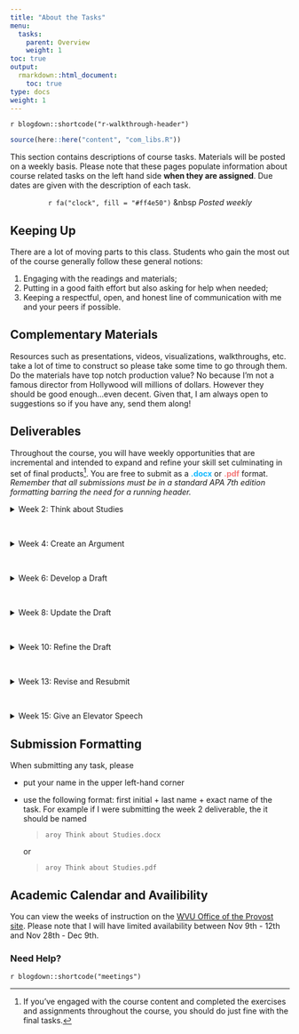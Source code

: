 ```yaml
---
title: "About the Tasks"
menu:
  tasks:
    parent: Overview
    weight: 1
toc: true
output:
  rmarkdown::html_document:
    toc: true
type: docs
weight: 1
---
```


`r blogdown::shortcode("r-walkthrough-header")`

```r
source(here::here("content", "com_libs.R"))
```

This section contains descriptions of course tasks. Materials will be posted on a weekly basis. Please note that these pages populate information about course related tasks on the left hand side **when they are assigned**. Due dates are given with the description of each task.

<center>
`r fa("clock", fill = "#ff4e50")` &nbsp <i>Posted weekly</i> 
</center>

## Keeping Up

There are a lot of moving parts to this class. Students who gain the most out of the course generally follow these general notions:

1. Engaging with the readings and materials;
2. Putting in a good faith effort but also asking for help when needed; 
3. Keeping a respectful, open, and honest line of communication with me and your peers if possible.

## Complementary Materials 

Resources such as presentations, videos, visualizations, walkthroughs, etc. take a lot of time to construct so please take some time to go through them. Do the materials have top notch production value? No because I'm not a famous director from Hollywood will millions of dollars. However they should be good enough...even decent. Given that, I am always open to suggestions so if you have any, send them along!

## Deliverables

Throughout the course, you will have weekly opportunities that are incremental and intended to expand and refine your skill set culminating in set of final products[^final]. You are free to submit as a <span style="color:#12b8ff;font-weight: bold;">.docx</span> or <span style="color:#f47a7b;font-weight: bold;">.pdf</span> format. *Remember that all submissions must be in a standard APA 7th edition formatting barring the need for a running header.*

<div id="anchorwk2"> 
<details><summary>Week 2: Think about Studies</summary>
<br>
<p>
Provide a table with columns defining at least three research and/or evaluation question or sets of research questions assessing a single concept as well how you could address the problems using quantitative or qualitative approaches or both.
<br>
<br>
<i>Note: Please consider the quantitative or qualitative approaches as separate studies that have no interaction with one another.</i>
</p>
</details>
</div>
<br>

<div id="anchorwk4">
<details><summary>Week 4: Create an Argument</summary>
<br>
<p>
Select one of the questions from your table that you think would be appropriate for mixed methodological research and/or evaluation. Create a logical justification for your idea within 300-500 words.
</p>
</details>
</div>
<br>

<div id="anchorwk6">
<details><summary>Week 6: Develop a Draft</summary>
<br>
<p>
Based on feedback, amend and add to your argument by outlining a likely design and explicitly detailing the mixing process within 750-1000 words.
</p>
</details>
</div>
<br>

<div id="anchorwk8">
<details><summary>Week 8: Update the Draft</summary>
<br>
<p>
Based on feedback, amend and add to your argument by creating a visual of the design detailing the mixing process and adding/expanding on the detailed explanation of individual and mixed analyses within 1500-1750 words. 
</p>
</details>
</div>
<br>

<div id="anchorwk8">
<details><summary>Week 10: Refine the Draft</summary>
<br>
<p>
Based on feedback, amend any needed changes and resubmit for a quick assessment.
</p>
</details>
</div>
<br>

<div id="anchorwk13">
<details><summary>Week 13: Revise and Resubmit</summary>
<br>
<p>
Finalize your paper between 1500 - 2000 words and create a one page infographic summarizing your intended study to accompany teh submission.
</p>
</details>
</div>
<br>

<div id="anchorwk15">
<details><summary>Week 15: Give an Elevator Speech</summary>
<br>
<p>
After reviewing feedback and making any needed corrections, create a short one minute summary describing the research or evaluation question(s), sampling frame, design, methodology, and intended analyses.
</p>
</details>
</div>

[^final]: If you've engaged with the course content and completed the exercises and assignments throughout the course, you should do just fine with the final tasks.

## Submission Formatting

When submitting any task, please 

- put your name in the upper left-hand corner

- use the following format: first initial + last name + exact name of the task. For example if I were submitting the week 2 deliverable, the it should be named
  
  > `aroy Think about Studies.docx`
  
  or 
  
  > `aroy Think about Studies.pdf`

## Academic Calendar and Availibility

You can view the weeks of instruction on the [WVU Office of the Provost site](https://provost.wvu.edu/academic-calendar/weeks-of-instruction). Please note that I will have limited availability between Nov 9th - 12th and Nov 28th - Dec 9th.

### Need Help?

`r blogdown::shortcode("meetings")`
